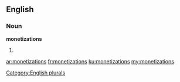 ==English==

===Noun===
'''monetizations'''

# {{plural of|monetization}}

[[Category:English plurals]]

[[ar:monetizations]]
[[fr:monetizations]]
[[ku:monetizations]]
[[my:monetizations]]